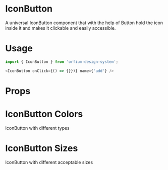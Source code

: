 
<Meta title="Design System|IconButton" component={IconButton} />

# IconButton

A universal IconButton component that with the help of Button hold the icon inside it and makes it clickable and easily accessible.

# Usage

```js
import { IconButton } from 'orfium-design-system';

<IconButton onClick={() => {}})} name={'add'} />
```

# Props

<Props of={IconButton} />

# IconButton Colors

IconButton with different types

<Preview>
  <Story name="IconButton Types">
    <Stack>
      <IconButton size={'sm'} name="add" dataTestId={'size-lg'} />
      <IconButton size={'sm'} type="success" name="add" dataTestId={'size-lg'} />
      <IconButton size={'sm'} type="error" name="add" dataTestId={'size-lg'} />
    </Stack>
  </Story>
</Preview>

# IconButton Sizes

IconButton with different acceptable sizes

<Preview>
  <Story name="IconButton Sizes">
    <Stack>
      <IconButton size={'sm'} name="add" dataTestId={'size-lg'} />
      <IconButton size={'md'} name="fatArrowDown" />
      <IconButton size={'lg'} name="check" />
    </Stack>
  </Story>
</Preview>
